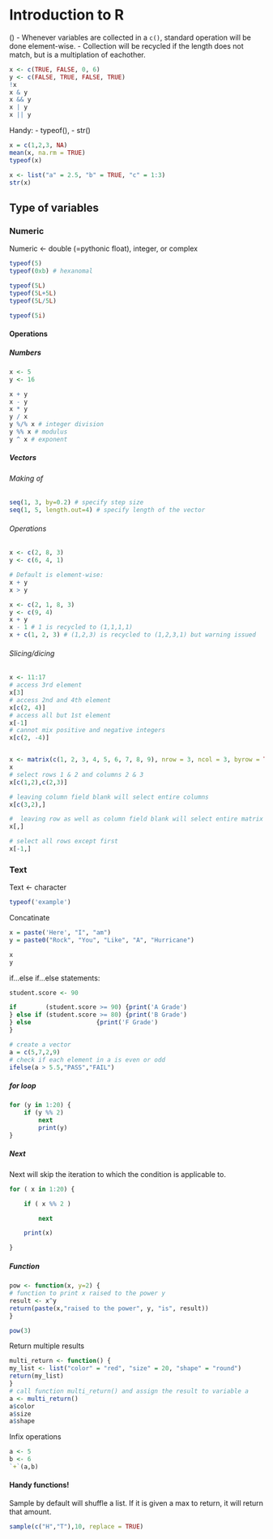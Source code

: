 # Introduction to R
()
- Whenever variables are collected in a `c()`, standard operation will be done element-wise.
- Collection will be recycled if the length does not match, but is a multiplation of eachother.

```r
x <- c(TRUE, FALSE, 0, 6)
y <- c(FALSE, TRUE, FALSE, TRUE)
!x
x & y
x && y
x | y
x || y
```

Handy: 
- typeof(), 
- str()
```r
x = c(1,2,3, NA)
mean(x, na.rm = TRUE)
typeof(x)

x <- list("a" = 2.5, "b" = TRUE, "c" = 1:3)
str(x)
```

## Type of variables
### Numeric
Numeric <- double (=pythonic float), integer, or complex
```r
typeof(5)
typeof(0xb) # hexanomal

typeof(5L)
typeof(5L+5L)
typeof(5L/5L)

typeof(5i)
```

#### Operations
##### Numbers
```r
x <- 5
y <- 16

x + y
x - y
x * y
y / x
y %/% x # integer division
y %% x # modulus
y ^ x # exponent
```

##### Vectors

###### Making of
```r
seq(1, 3, by=0.2) # specify step size
seq(1, 5, length.out=4) # specify length of the vector
```

###### Operations
```r
x <- c(2, 8, 3)
y <- c(6, 4, 1)

# Default is element-wise:
x + y
x > y
```

```r
x <- c(2, 1, 8, 3)
y <- c(9, 4)
x + y
x - 1 # 1 is recycled to (1,1,1,1)
x + c(1, 2, 3) # (1,2,3) is recycled to (1,2,3,1) but warning issued
```

###### Slicing/dicing
```r
x <- 11:17
# access 3rd element
x[3]    
# access 2nd and 4th element
x[c(2, 4)]     
# access all but 1st element
x[-1]          
# cannot mix positive and negative integers
x[c(2, -4)]


x <- matrix(c(1, 2, 3, 4, 5, 6, 7, 8, 9), nrow = 3, ncol = 3, byrow = TRUE)
x
# select rows 1 & 2 and columns 2 & 3
x[c(1,2),c(2,3)]    

# leaving column field blank will select entire columns
x[c(3,2),]    

#  leaving row as well as column field blank will select entire matrix
x[,]    

# select all rows except first
x[-1,]    
```

### Text
Text <- character
```r
typeof('example')
```

Concatinate
```r
x = paste('Here', "I", "am")
y = paste0("Rock", "You", "Like", "A", "Hurricane")

x
y
```







if...else if...else statements:
```r
student.score <- 90

if        (student.score >= 90) {print('A Grade')
} else if (student.score >= 80) {print('B Grade')
} else                  {print('F Grade')
}

# create a vector
a = c(5,7,2,9)
# check if each element in a is even or odd
ifelse(a > 5.5,"PASS","FAIL")
```

##### for loop
```r
for (y in 1:20) {
    if (y %% 2)
        next
        print(y)
}
```


##### Next
Next will skip the iteration to which the condition is applicable to.
```r
for ( x in 1:20) {

    if ( x %% 2 )

        next

    print(x)

}
```

##### Function
```r
pow <- function(x, y=2) {
# function to print x raised to the power y
result <- x^y
return(paste(x,"raised to the power", y, "is", result))
}

pow(3)
```

Return multiple results
```r
multi_return <- function() {
my_list <- list("color" = "red", "size" = 20, "shape" = "round")
return(my_list) 
}
# call function multi_return() and assign the result to variable a
a <- multi_return()
a$color
a$size
a$shape
```


Infix operations
```r
a <- 5
b <- 6
`+`(a,b)
```

#### Handy functions!
Sample by default will shuffle a list.
If it is given a max to return, it will return that amount.
```r
sample(c("H","T"),10, replace = TRUE)


```